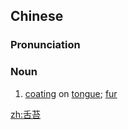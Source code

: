 ==Chinese==
{{zh-forms}}

===Pronunciation===
{{zh-pron
|m=shétāi
|c=sit3 toi1
|mn=chi̍h-thai
|cat=n
}}

===Noun===
{{zh-noun}}

# {{lb|zh|TCM}} [[coating]] on [[tongue]]; [[fur]]

[[zh:舌苔]]